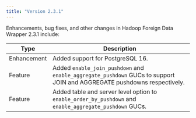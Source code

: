 ```yaml
---
title: "Version 2.3.1"
---
```


Enhancements, bug fixes, and other changes in Hadoop Foreign Data Wrapper 2.3.1 include:

| Type        | Description                                                                                                                      |
| ----------- |--------------------------------------------------------------------------------------------------------------------------------- |
| Enhancement | Added support for PostgreSQL 16.                                                                                                 |
| Feature     | Added `enable_join_pushdown` and `enable_aggregate_pushdown` GUCs to support JOIN and AGGREGATE pushdowns respectively.          |
| Feature     | Added table and server level option to `enable_order_by_pushdown` and `enable_aggregate_pushdown` GUCs.                          |



